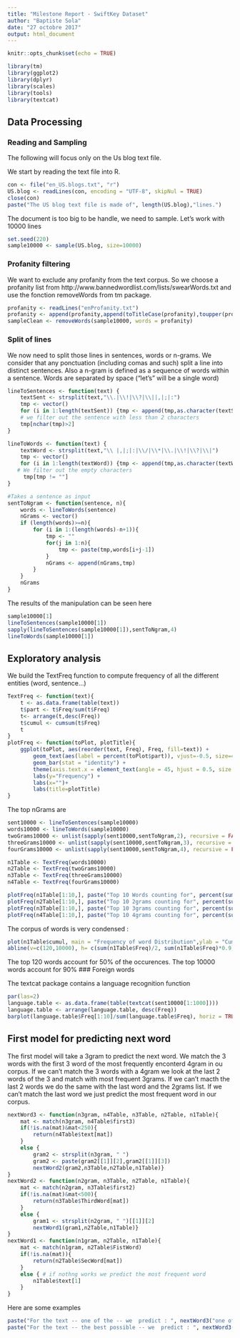 ---
title: "Milestone Report - SwiftKey Dataset"
author: "Baptiste Sola"
date: "27 octobre 2017"
output: html_document
---

```{r setup, include=FALSE}
knitr::opts_chunk$set(echo = TRUE)
```

```{r, echo=FALSE, message=FALSE}
library(tm)
library(ggplot2)
library(dplyr)
library(scales)
library(tools)
library(textcat)
```
## Data Processing 
### Reading and Sampling
The following will focus only on the Us blog text file.

We start by reading the text file into R.

```{r}
con <- file("en_US.blogs.txt", "r")
US.blog <- readLines(con, encoding = "UTF-8", skipNul = TRUE)
close(con)
paste("The US blog text file is made of", length(US.blog),"lines.")
```
The document is too big to be handle, we need to sample. Let's work with 10000 lines
```{r}
set.seed(220)
sample10000 <- sample(US.blog, size=10000)
```

### Profanity filtering 
We want to exclude any profanity from the text corpus. So we choose a profanity list from http://www.bannedwordlist.com/lists/swearWords.txt and use the fonction removeWords from tm package.
```{r}
profanity <- readLines("enProfanity.txt")
profanity <- append(profanity,append(toTitleCase(profanity),toupper(profanity)))
sampleClean <- removeWords(sample10000, words = profanity)
```

### Split of lines
We now need to split those lines in sentences, words or n-grams. We consider that any ponctuation (including comas and such) split a line into distinct sentences. 
Also a n-gram is defined as a sequence of words within a sentence.
Words are separated by space ("let's" will be a single word)

```{r}
lineToSentences <- function(text) {
    textSent <- strsplit(text,"\\.|\\!|\\?|\\||,|;|:")
    tmp <- vector()
    for (i in 1:length(textSent)) {tmp <- append(tmp,as.character(textSent[[i]]))}
    # we filter out the sentence with less than 2 characters
    tmp[nchar(tmp)>2]
}

lineToWords <- function(text) {
    textWord <- strsplit(text,"\\ |,|;|:|\\/|\\*|\\.|\\!|\\?|\\|")
    tmp <- vector()
    for (i in 1:length(textWord)) {tmp <- append(tmp,as.character(textWord[[i]]))}
   # We filter out the empty characters 
     tmp[tmp != ""]
}

#Takes a sentence as input 
sentToNgram <- function(sentence, n){
    words <- lineToWords(sentence)
    nGrams <- vector()
    if (length(words)>=n){
        for (i in 1:(length(words)-n+1)){
            tmp <- ""
            for(j in 1:n){
                tmp <- paste(tmp,words[i+j-1])
            }
            nGrams <- append(nGrams,tmp)
        }
    }
    nGrams
}
```

The results of the manipulation can be seen here
```{r}
sample10000[1]
lineToSentences(sample10000[1])
sapply(lineToSentences(sample10000[1]),sentToNgram,4)
lineToWords(sample10000[1])
```

## Exploratory analysis

We build the TextFreq function to compute frequency of all the different entities (word, sentence...)


```{r}
TextFreq <- function(text){
    t <- as.data.frame(table(text))
    t$part <- t$Freq/sum(t$Freq)
    t<- arrange(t,desc(Freq))
    t$cumul <- cumsum(t$Freq)
    t
}
plotFreq <- function(toPlot, plotTitle){
    ggplot(toPlot, aes(reorder(text, Freq), Freq, fill=text)) +
        geom_text(aes(label = percent(toPlot$part)), vjust=-0.5, size=4) + 
        geom_bar(stat = "identity") +
        theme(axis.text.x = element_text(angle = 45, hjust = 0.5, size = 14)) +
        labs(y="Frequency") +
        labs(x="")+
        labs(title=plotTitle)
}
```

The top nGrams are 

```{r, echo=FALSE}
sent10000 <- lineToSentences(sample10000)
words10000 <- lineToWords(sample10000)
twoGrams10000 <- unlist(sapply(sent10000,sentToNgram,2), recursive = FALSE)
threeGrams10000 <- unlist(sapply(sent10000,sentToNgram,3), recursive = FALSE)
fourGrams10000 <- unlist(sapply(sent10000,sentToNgram,4), recursive = FALSE)

n1Table <- TextFreq(words10000)
n2Table <- TextFreq(twoGrams10000)
n3Table <- TextFreq(threeGrams10000)
n4Table <- TextFreq(fourGrams10000)

plotFreq(n1Table[1:10,], paste("Top 10 Words counting for", percent(sum(n1Table$Freq[1:10])/sum(n1Table$Freq)),"of total occurences"))
plotFreq(n2Table[1:10,], paste("Top 10 2grams counting for", percent(sum(n2Table$Freq[1:10])/sum(n2Table$Freq)),"of total occurences"))
plotFreq(n3Table[1:10,], paste("Top 10 3grams counting for", percent(sum(n3Table$Freq[1:10])/sum(n3Table$Freq)),"of total occurences"))
plotFreq(n4Table[1:10,], paste("Top 10 4grams counting for", percent(sum(n4Table$Freq[1:10])/sum(n4Table$Freq)),"of total occurences"))
```

The corpus of words is very condensed : 
```{r, echo = FALSE}
plot(n1Table$cumul, main = "Frequency of word Distribution",ylab = "Cumulative Frequency", xlab = "")
abline(v=c(120,10000), h= c(sum(n1Table$Freq)/2, sum(n1Table$Freq)*0.9), col = "red")
```
The top 120 words account for 50% of the occurences. 
The top 10000 words account for 90%
### Foreign words

The textcat package contains a language recognition function

```{r, echo = FALSE}
par(las=2)
language.table <- as.data.frame(table(textcat(sent10000[1:1000])))
language.table <- arrange(language.table, desc(Freq))
barplot(language.table$Freq[1:10]/sum(language.table$Freq), horiz = TRUE, main = "Top 10 languages", names.arg  =language.table$Var1[1:10])
```

## First model for predicting next word

The first model will take a 3gram to predict the next word. We match the 3 words with the first 3 word of the most frequently enconterd 4gram in ou corpus. 
If we can't match the 3 words with a 4gram   we look at the  last 2 words of the 3 and match with most frequent 3grams.
If we can't macth the last 2 words we do the same with the last word and the 2grams list.
If we can't match the last word we just predict the most frequent word in our corpus.
```{r}
nextWord3 <- function(n3gram, n4Table, n3Table, n2Table, n1Table){
    mat <- match(n3gram, n4Table$first3)
    if(!is.na(mat)&mat<250){
        return(n4Table$text[mat])
    }
    else {
        gram2 <- strsplit(n3gram, " ")
        gram2 <- paste(gram2[[1]][2],gram2[[1]][3])
        nextWord2(gram2,n3Table,n2Table,n1Table)}
}
nextWord2 <- function(n2gram, n3Table, n2Table, n1Table){
    mat <- match(n2gram, n3Table$first2)
    if(!is.na(mat)&mat<500){
        return(n3Table$ThirdWord[mat])
    }
    else {
        gram1 <- strsplit(n2gram, " ")[[1]][2]
        nextWord1(gram1,n2Table,n1Table)}
}
nextWord1 <- function(n1gram, n2Table, n1Table){
    mat <- match(n1gram, n2Table$FistWord)
    if(!is.na(mat)){
        return(n2Table$SecWord[mat])
    }
    else { # if nothng works we predict the most frequent word
        n1Table$text[1]
    }
}
```

Here are some examples 
```{r}
paste("For the text -- one of the -- we  predict : ", nextWord3("one of the",n4Table,n3Table,n2Table,n1Table))
paste("For the text -- the best possible -- we  predict : ", nextWord3("the best possible",n4Table,n3Table,n2Table,n1Table))
```

